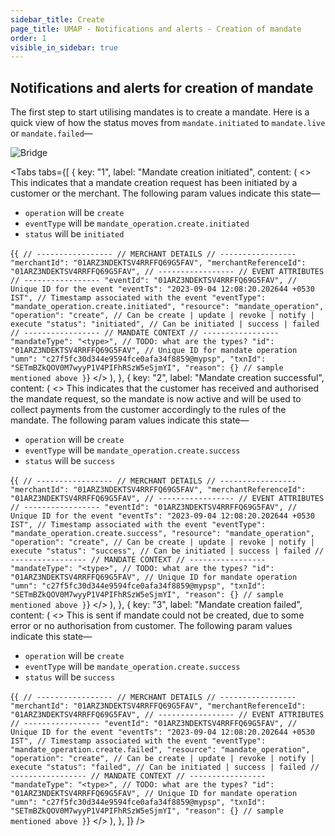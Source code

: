 ```yaml
---
sidebar_title: Create
page_title: UMAP - Notifications and alerts - Creation of mandate
order: 1
visible_in_sidebar: true
---
```


## Notifications and alerts for creation of mandate

The first step to start utilising mandates is to create a mandate. Here is a quick view of how the status moves from `mandate.initiated` to `mandate.live` or `mandate.failed`—

<img
    src="https://storage.googleapis.com/strapi-assets/latest/mandate_base_diagram/mandate_base_diagram.svg"
    alt="Bridge"
/>

<Tabs
   tabs={[
         {
            key: "1",
            label: "Mandate creation initiated",
            content: (
               <>
                  <Text>
                        This indicates that a mandate creation request has been initiated by a customer or the merchant. The following param values indicate this state—
                        <ul>
                            <li><code>operation</code> will be <code>create</code></li>
                            <li><code>eventType</code> will be <code>mandate_operation.create.initiated</code></li>
                            <li><code>status</code> will be <code>initiated</code></li>
                        </ul>
                    </Text>
                    <CodeBlockWithCopy language="json">
{`{
   // -----------------
   // MERCHANT DETAILS
   // -----------------
   "merchantId": "01ARZ3NDEKTSV4RRFFQ69G5FAV",
   "merchantReferenceId": "01ARZ3NDEKTSV4RRFFQ69G5FAV",
   // -----------------
   // EVENT ATTRIBUTES
   // -----------------
   "eventId": "01ARZ3NDEKTSV4RRFFQ69G5FAV", // Unique ID for the event
   "eventTs": "2023-09-04 12:08:20.202644 +0530 IST", // Timestamp associated with the event
   "eventType": "mandate_operation.create.initiated",
   "resource": "mandate_operation",
   "operation": "create", // Can be create | update | revoke | notify | execute
   "status": "initiated", // Can be initiated | success | failed
   // -----------------
   // MANDATE CONTEXT
   // -----------------
   "mandateType": "<type>", // TODO: what are the types?
   "id": "01ARZ3NDEKTSV4RRFFQ69G5FAV", // Unique ID for mandate operation
   "umn": "c27f5fc30d344e9594fce0afa34f8859@mypsp",
   "txnId": "SETmBZkQOV0M7wyyP1V4PIFhRSzW5eSjmYI",
   "reason": {} // sample mentioned above
}`}
                    </CodeBlockWithCopy>
               </>
            ),
         },
         {
            key: "2",
            label: "Mandate creation successful",
            content: (
               <>
                     <Text>
                        This indicates that the customer has received and authorised the mandate request, so the mandate is now active and will be used to collect payments from the customer accordingly to the rules of the mandate. The following param values indicate this state—
                        <ul>
                            <li><code>operation</code> will be <code>create</code></li>
                            <li><code>eventType</code> will be <code>mandate_operation.create.success</code></li>
                            <li><code>status</code> will be <code>success</code></li>
                        </ul>
                     </Text>
                     <CodeBlockWithCopy language="json">
{`{
   // -----------------
   // MERCHANT DETAILS
   // -----------------
   "merchantId": "01ARZ3NDEKTSV4RRFFQ69G5FAV",
   "merchantReferenceId": "01ARZ3NDEKTSV4RRFFQ69G5FAV",
   // -----------------
   // EVENT ATTRIBUTES
   // -----------------
   "eventId": "01ARZ3NDEKTSV4RRFFQ69G5FAV", // Unique ID for the event
   "eventTs": "2023-09-04 12:08:20.202644 +0530 IST", // Timestamp associated with the event
   "eventType": "mandate_operation.create.success",
   "resource": "mandate_operation",
   "operation": "create", // Can be create | update | revoke | notify | execute
   "status": "success", // Can be initiated | success | failed
   // -----------------
   // MANDATE CONTEXT
   // -----------------
   "mandateType": "<type>", // TODO: what are the types?
   "id": "01ARZ3NDEKTSV4RRFFQ69G5FAV", // Unique ID for mandate operation
   "umn": "c27f5fc30d344e9594fce0afa34f8859@mypsp",
   "txnId": "SETmBZkQOV0M7wyyP1V4PIFhRSzW5eSjmYI",
   "reason": {} // sample mentioned above
}`}
                    </CodeBlockWithCopy>
               </>
            ),
         },
         {
            key: "3",
            label: "Mandate creation failed",
            content: (
               <>
                     <Text>
                        This is sent if mandate could not be created, due to some error or no authorisation from customer. The following param values indicate this state—
                        <ul>
                            <li><code>operation</code> will be <code>create</code></li>
                            <li><code>eventType</code> will be <code>mandate_operation.create.success</code></li>
                            <li><code>status</code> will be <code>success</code></li>
                        </ul>
                     </Text>
                     <CodeBlockWithCopy language="json">
{`{
   // -----------------
   // MERCHANT DETAILS
   // -----------------
   "merchantId": "01ARZ3NDEKTSV4RRFFQ69G5FAV",
   "merchantReferenceId": "01ARZ3NDEKTSV4RRFFQ69G5FAV",
   // -----------------
   // EVENT ATTRIBUTES
   // -----------------
   "eventId": "01ARZ3NDEKTSV4RRFFQ69G5FAV", // Unique ID for the event
   "eventTs": "2023-09-04 12:08:20.202644 +0530 IST", // Timestamp associated with the event
   "eventType": "mandate_operation.create.failed",
   "resource": "mandate_operation",
   "operation": "create", // Can be create | update | revoke | notify | execute
   "status": "failed", // Can be initiated | success | failed
   // -----------------
   // MANDATE CONTEXT
   // -----------------
   "mandateType": "<type>", // TODO: what are the types?
   "id": "01ARZ3NDEKTSV4RRFFQ69G5FAV", // Unique ID for mandate operation
   "umn": "c27f5fc30d344e9594fce0afa34f8859@mypsp",
   "txnId": "SETmBZkQOV0M7wyyP1V4PIFhRSzW5eSjmYI",
   "reason": {} // sample mentioned above
}`}
                     </CodeBlockWithCopy>
               </>
            ),
         },
   ]}
/>
